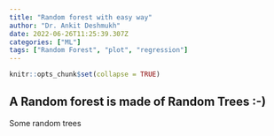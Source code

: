 ```yaml
---
title: "Random forest with easy way"
author: "Dr. Ankit Deshmukh"
date: 2022-06-26T11:25:39.307Z 
categories: ["ML"]
tags: ["Random Forest", "plot", "regression"]
---
```


```r
knitr::opts_chunk$set(collapse = TRUE)
```

## A Random forest is made of Random Trees :-)
Some random trees


